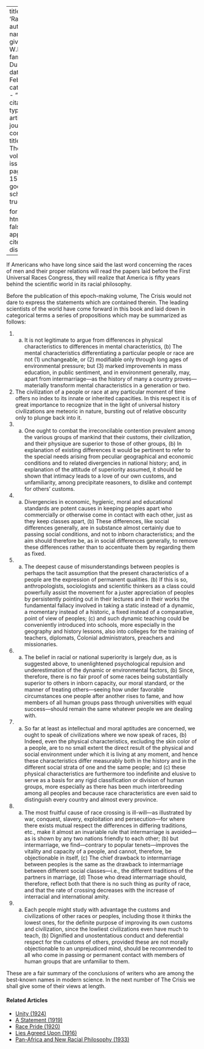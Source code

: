 
---
title: 'Races'
author:
  - name:
      given: W.E.B.
      family: Du Bois
date: Feb. 1911
categories: 
  - ""
citation: 
  type: article-journal
  container-title: The Crisis
  volume: 2
  issue: 4
  page: 157-158
google-scholar: true

format:
  html:
    toc: false
    appendix-cite-as: display
---




If Americans who have long since said the last word con­cerning the races of men and their proper relations will read the papers laid before the First Universal Races Congress, they will realize that America is fifty years behind the scientific world in its racial philosophy.

Before the publication of this epoch-making volume, <span class="crisis-title">The Crisis</span> would not dare to express the statements which are contained therein. The leading scientists of the world have come forward in this book and laid down in categorical terms a series of proposi­tions which may be summarized as follows:

1. (a) It is not legitimate to argue from differences in physical characteristics to differences in mental characteristics, (b) The mental characteristics differentiating a particular people or race are not (1) unchangeable, or (2) modifiable only through long ages of environmental pressure; but (3) marked improvements in mass education, in public sentiment, and in environment generally, may, apart from intermarriage---as the history of many a country proves---materially transform mental characteristics in a generation or two.
2. The civilization of a people or race at any particular moment of time offers no index to its innate or inherited capacities. In this respect it is of great importance to recognize that in the light of universal history civilizations are meteoric in nature, bursting out of relative obscurity only to plunge back into it.
3. (a) One ought to combat the irreconcilable contention prevalent among the various groups of mankind that their customs, their civilization, and their physique are superior to those of other groups, (b) In explanation of existing differences it would be pertinent to refer to the special needs arising from peculiar geographical and economic conditions and to related divergencies in national history; and, in explanation of the attitude of superiority assumed, it should be shown that intimacy leads to a love of our own customs, and unfamiliarity, among precipitate reasoners, to dislike and contempt for others' customs.
4. (a) Divergencies in economic, hygienic, moral and educational standards are potent causes in keeping peoples apart who commercially or otherwise come in contact with each other, just as they keep classes apart, (b) These differences, like social differences generally, are in substance almost certainly due to passing social conditions, and not to inborn characteristics; and the aim should therefore be, as in social differences generally, to remove these differences rather than to accentuate them by regarding them as fixed.
5. (a) The deepest cause of misunderstandings between peoples is perhaps the tacit assumption that the present characteristics of a people are the expression of permanent qualities. (b) If this is so, anthropologists, sociologists and scientific thinkers as a class could powerfully assist the movement for a juster appreciation of peoples by persistently pointing out in their lectures and in their works the fundamental fallacy involved in taking a static instead of a dynamic, a momentary instead of a historic, a fixed instead of a comparative, point of view of peoples; (c) and such dynamic teaching could be conveniently introduced into schools, more especially in the geography and history lessons, also into colleges for the training of teachers, diplomats, Colonial administrators, preachers and missionaries.
6. (a) The belief in racial or national superiority is largely due, as is suggested above, to unenlightened psychological repulsion and underestimation of the dynamic or environmental factors, (b) Since, therefore, there is no fair proof of some races being substantially superior to others in inborn capacity, our moral standard, or the manner of treating others---seeing how under favorable circumstances one people after another rises to fame, and how members of all human groups pass through universities with equal success---should remain the same whatever people we are dealing with.
7. (a) So far at least as intellectual and moral aptitudes are concerned, we ought to speak of civilizations where we now speak of races, (b) Indeed, even the physical characteristics, excluding the skin color of a people, are to no small extent the direct result of the physical and social environment under which it is living at any moment, and hence these characteristics differ measurably both in the history and in the different social strata of one and the same people; and (c) these physical characteristics are furthermore too indefinite and elusive to serve as a basis for any rigid classification or division of human groups, more especially as there has been much interbreeding among all peoples and because race characteris­tics are even said to distinguish every country and almost every province.
8. (a) The most fruitful cause of race crossing is ill-will---as illustrated by war, conquest, slavery, exploitation and persecution---for where there exists mutual respect the differences in differing traditions, etc., make it almost an invariable rule that intermarriage is avoided---as is shown by any two nations friendly to each other; (b) but intermarriage, we find---contrary to popular tenets---improves the vitality and capacity of a people, and cannot, therefore, be objectionable in itself, (c) The chief drawback to intermarriage between peoples is the same as the drawback to intermarriage between different social classes---i.e., the different traditions of the partners in marriage, (d) Those who dread intermarriage should, therefore, reflect both that there is no such thing as purity of race, and that the rate of crossing decreases with the increase of interracial and international amity.
9. (a) Each people  might study with advantage the customs and civilizations of other races or peoples, including those it thinks the lowest ones, for the definite purpose of improving its own customs and civilization, since the lowliest civilizations even have much to teach, (b) Dignified and unostentatious conduct and deferential respect for the customs of others, provided these are not morally objectionable to an unprejudiced mind, should be recommended to all who come in passing or permanent contact with members of human groups that are unfamiliar to them.

These are a fair summary of the conclusions of writers who are among the best-known names in modern science. In the next number of <span class="crisis-title">The Crisis</span> we shall give some of their views at length.

<!-- Similar articles start here -->
<div  class="clear-wrap"></div>

#### Related Articles

* [Unity (1924)](/Volumes/28/03/unity.html)
* [A Statement (1919)](/Volumes/19/01/statement.html)
* [Race Pride (1920)](/Volumes/19/03/race_pride.html)
* [Lies Agreed Upon (1916)](/Volumes/11/04/lies_agreed_upon.html)
* [Pan-Africa and New Racial Philosophy (1933)](/Volumes/40/11/panafrica_and_new_racial_philosophy.html)

<!-- Similar articles end here -->